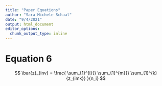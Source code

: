 ```yaml
---
title: "Paper Equations"
author: "Sara Michele Schaal"
date: "9/4/2021"
output: html_document
editor_options: 
  chunk_output_type: inline
---
```


# Equation 6
$$
\bar{z}_{inv} = \frac{
\sum_{1}^{i}{}
\sum_{1}^{m}{}
\sum_{1}^{k}{z_{imk}}
}{n_i}
$$

